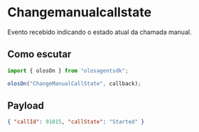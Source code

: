 # Changemanualcallstate

Evento recebido indicando o estado atual da chamada manual.

## Como escutar

```js copy
import { olosOn } from "olosagentsdk";

olosOn("ChangeManualCallState", callback);
```

## Payload

```json copy
{ "callId": 91015, "callState": "Started" }
```
